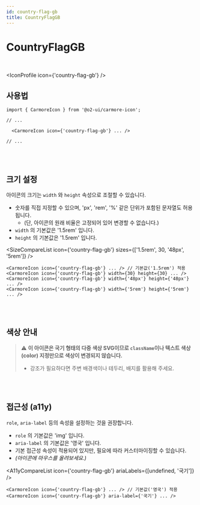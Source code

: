 ```yaml
---
id: country-flag-gb
title: CountryFlagGB
---
```




# CountryFlagGB

<br />

<IconProfile icon={'country-flag-gb'} />

## 사용법

```tsx
import { CarmoreIcon } from '@o2-ui/carmore-icon';

// ...

  <CarmoreIcon icon={'country-flag-gb'} ... />

// ...
```

<br />
<br />

## 크기 설정

아이콘의 크기는 `width` 와 `height` 속성으로 조절할 수 있습니다.

- 숫자를 직접 지정할 수 있으며, 'px', 'rem', '%' 같은 단위가 포함된 문자열도 허용됩니다.
  - (단, 아이콘의 원래 비율은 고정되어 있어 변경할 수 없습니다.)
- `width` 의 기본값은 '1.5rem' 입니다.
- `height` 의 기본값은 '1.5rem' 입니다.

<SizeCompareList icon={'country-flag-gb'} sizes={['1.5rem', 30, '48px', '5rem']} />

```tsx
<CarmoreIcon icon={'country-flag-gb'} ... /> // 기본값('1.5rem') 적용
<CarmoreIcon icon={'country-flag-gb'} width={30} height={30} ... />
<CarmoreIcon icon={'country-flag-gb'} width={'48px'} height={'48px'} ... />
<CarmoreIcon icon={'country-flag-gb'} width={'5rem'} height={'5rem'} ... />
```

<br />
<br />

## 색상 안내

> ⚠️ <b>이 아이콘은 국기 형태의 다중 색상 SVG이므로 `className`이나 텍스트 색상(color) 지정만으로 색상이 변경되지 않습니다. </b>
>
> - 강조가 필요하다면 주변 배경색이나 테두리, 배지를 활용해 주세요.

<br />
<br />

## 접근성 (a11y)

`role`, `aria-label` 등의 속성을 설정하는 것을 권장합니다.

- `role` 의 기본값은 'img' 입니다.
- `aria-label` 의 기본값은 '영국' 입니다.
- 기본 접근성 속성이 적용되어 있지만, 필요에 따라 커스터마이징할 수 있습니다.
- _(아이콘에 마우스를 올려보세요.)_

<A11yCompareList icon={'country-flag-gb'} ariaLabels={[undefined, '국기']} />

```tsx
<CarmoreIcon icon={'country-flag-gb'} ... /> // 기본값('영국') 적용
<CarmoreIcon icon={'country-flag-gb'} aria-label={'국기'} ... />
```
